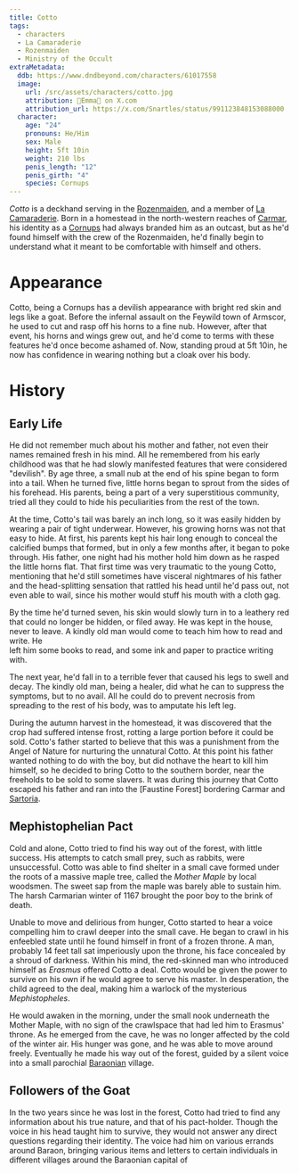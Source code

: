 ```yaml
---
title: Cotto
tags:
  - characters
  - La Camaraderie
  - Rozenmaiden
  - Ministry of the Occult
extraMetadata:
  ddb: https://www.dndbeyond.com/characters/61017558
  image:
    url: /src/assets/characters/cotto.jpg
    attribution: 🔪Emma🔪 on X.com
    attribution_url: https://x.com/Snartles/status/991123848153088000
  character:
    age: "24"
    pronouns: He/Him
    sex: Male
    height: 5ft 10in
    weight: 210 lbs
    penis_length: "12"
    penis_girth: "4"
    species: Cornups
---
```


*Cotto* is a deckhand serving in the
[Rozenmaiden](/organizations/rozenmaiden/), and a member of
[La Camaraderie](/organizations/la-camaraderie/). Born in a homestead in
the north-western reaches of [Carmar](/locations/carmar/), his identity as
a [Cornups](/species/cornups/) had always branded him as an outcast, but as
he'd found himself with the crew of the Rozenmaiden, he'd finally begin to
understand what it meant to be comfortable with himself and others.

# Appearance

Cotto, being a Cornups has a devilish appearance with bright red skin and legs
like a goat. Before the infernal assault on the Feywild town of Armscor, he used
to cut and rasp off his horns to a fine nub. However, after that event, his
horns and wings grew out, and he'd come to terms with these features he'd once
become ashamed of. Now, standing proud at 5ft 10in, he now has confidence in
wearing nothing but a cloak over his body.

# History

## Early Life

He did not remember much about his mother and father, not even their names
remained fresh in his mind. All he remembered from his early childhood was that
he had slowly manifested features that were considered "devilish". By age three,
a small nub at the end of his spine began to form into a tail. When he turned
five, little horns began to sprout from the sides of his forehead. His parents,
being a part of a very superstitious community, tried all they could to hide his
peculiarities from the rest of the town.

At the time, Cotto's tail was barely an inch long, so it was easily hidden by
wearing a pair of tight underwear. However, his growing horns was not that easy
to hide. At first, his parents kept his hair long enough to conceal the
calcified bumps that formed, but in only a few months after, it began to poke
through. His father, one night had his mother hold him down as he rasped the
little horns flat. That first time was very traumatic to the young Cotto,
mentioning that he'd still sometimes have visceral nightmares of his father and
the head-splitting sensation that rattled his head until he'd pass out, not even
able to wail, since his mother would stuff his mouth with a cloth gag.

By the time he'd turned seven, his skin would slowly turn in to a leathery red
that could no longer be hidden, or filed away. He was kept in the house, never
to leave. A kindly old man would come to teach him how to read and write. He\
left him some books to read, and some ink and paper to practice writing with.

The next year, he'd fall in to a terrible fever that caused his legs to swell
and decay. The kindly old man, being a healer, did what he can to suppress the
symptoms, but to no avail. All he could do to prevent necrosis from spreading to
the rest of his body, was to amputate his left leg.

During the autumn harvest in the homestead, it was discovered that the crop had
suffered intense frost, rotting a large portion before it could be sold. Cotto's
father started to believe that this was a punishment from the Angel of Nature
for nurturing the unnatural Cotto. At this point his father wanted nothing to do
with the boy, but did nothave the heart to kill him himself, so he decided to
bring Cotto to the southern border, near the freeholds to be sold to some
slavers. It was during this journey that Cotto escaped his father and ran into
the \[Faustine Forest] bordering Carmar and
[Sartoria](/locations/sartoria/).

## Mephistophelian Pact

Cold and alone, Cotto tried to find his way out of the forest, with little
success. His attempts to catch small prey, such as rabbits, were unsuccessful.
Cotto was able to find shelter in a small cave formed under the roots of a
massive maple tree, called the *Mother Maple* by local woodsmen. The sweet sap
from the maple was barely able to sustain him. The harsh Carmarian winter of
1167 brought the poor boy to the brink of death.

Unable to move and delirious from hunger, Cotto started to hear a voice
compelling him to crawl deeper into the small cave. He began to crawl in his
enfeebled state until he found himself in front of a frozen throne. A man,
probably 14 feet tall sat imperiously upon the throne, his face concealed by a
shroud of darkness. Within his mind, the red-skinned man who introduced himself
as *Erasmus* offered Cotto a deal. Cotto would be given the power to survive on
his own if he would agree to serve his master. In desperation, the child agreed
to the deal, making him a warlock of the mysterious *Mephistopheles*.

He would awaken in the morning, under the small nook underneath the Mother
Maple, with no sign of the crawlspace that had led him to Erasmus' throne. As he
emerged from the cave, he was no longer affected by the cold of the winter air.
His hunger was gone, and he was able to move around freely. Eventually he made
his way out of the forest, guided by a silent voice into a small parochial
[Baraonian](/locations/baraon/) village.

## Followers of the Goat

In the two years since he was lost in the forest, Cotto had tried to find any
information about his true nature, and that of his pact-holder. Though the voice
in his head taught him to survive, they would not answer any direct questions
regarding their identity. The voice had him on various errands around Baraon,
bringing various items and letters to certain individuals in different villages
around the Baraonian capital of
